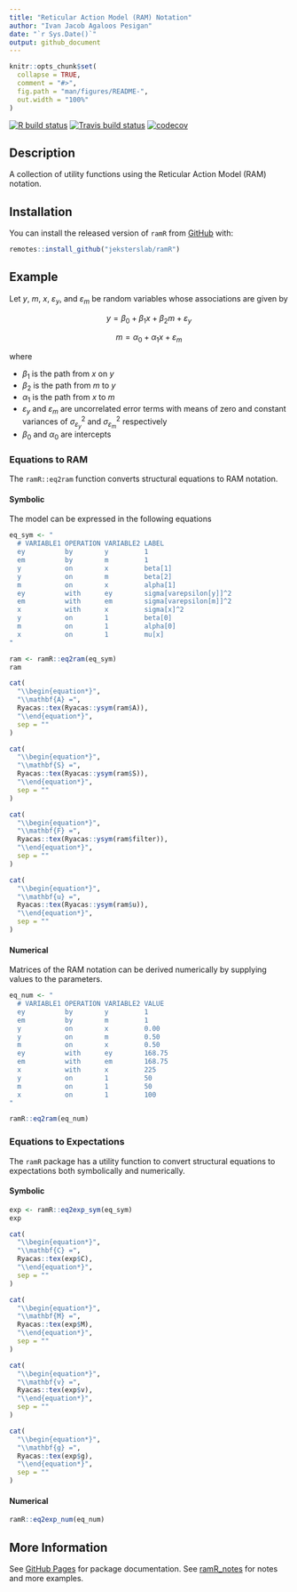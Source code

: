 ```yaml
---
title: "Reticular Action Model (RAM) Notation"
author: "Ivan Jacob Agaloos Pesigan"
date: "`r Sys.Date()`"
output: github_document
---
```


<!-- README.md is generated from README.Rmd. Please edit that file -->

```r
knitr::opts_chunk$set(
  collapse = TRUE,
  comment = "#>",
  fig.path = "man/figures/README-",
  out.width = "100%"
)
```

<!-- badges: start -->
[![R build status](https://github.com/jeksterslab/ramR/workflows/R-CMD-check/badge.svg?branch=master)](https://github.com/jeksterslab/ramR/actions?workflow=R-CMD-check)
[![Travis build status](https://travis-ci.com/jeksterslab/ramR.svg?branch=master)](https://travis-ci.com/jeksterslab/ramR)
[![codecov](https://codecov.io/github/jeksterslab/ramR/branch/master/graphs/badge.svg)](https://codecov.io/github/jeksterslab/ramR) 
<!-- badges: end -->

## Description

A collection of utility functions using the Reticular Action Model (RAM) notation.

## Installation

You can install the released version of `ramR` from [GitHub](https://github.com/jeksterslab/ramR) with:

```r
remotes::install_github("jeksterslab/ramR")
```

## Example

Let $y$, $m$, $x$, $\varepsilon_y$, and $\varepsilon_m$ be random variables
whose associations are given by

$$y = \beta_0 + \beta_1 x + \beta_2 m + \varepsilon_y$$

$$m = \alpha_0 + \alpha_1 x + \varepsilon_m$$

where

- $\beta_1$ is the path from $x$ on $y$
- $\beta_2$ is the path from $m$ to $y$
- $\alpha_1$ is the path from $x$ to $m$
- $\varepsilon_y$ and $\varepsilon_m$ are uncorrelated error terms
  with means of zero and constant variances of $\sigma_{\varepsilon_y}^{2}$ and
  $\sigma_{\varepsilon_m}^{2}$ respectively
- $\beta_0$ and $\alpha_0$ are intercepts

### Equations to RAM

The `ramR::eq2ram` function converts structural equations to RAM notation.

#### Symbolic

The model can be expressed in the following equations

```r
eq_sym <- "
  # VARIABLE1 OPERATION VARIABLE2 LABEL
  ey          by        y         1
  em          by        m         1
  y           on        x         beta[1]
  y           on        m         beta[2]
  m           on        x         alpha[1]
  ey          with      ey        sigma[varepsilon[y]]^2
  em          with      em        sigma[varepsilon[m]]^2
  x           with      x         sigma[x]^2
  y           on        1         beta[0]
  m           on        1         alpha[0]
  x           on        1         mu[x]
"
```

```r
ram <- ramR::eq2ram(eq_sym)
ram
```

```r
cat(
  "\\begin{equation*}",
  "\\mathbf{A} =",
  Ryacas::tex(Ryacas::ysym(ram$A)),
  "\\end{equation*}",
  sep = ""
)
```

```r
cat(
  "\\begin{equation*}",
  "\\mathbf{S} =",
  Ryacas::tex(Ryacas::ysym(ram$S)),
  "\\end{equation*}",
  sep = ""
)
```

```r
cat(
  "\\begin{equation*}",
  "\\mathbf{F} =",
  Ryacas::tex(Ryacas::ysym(ram$filter)),
  "\\end{equation*}",
  sep = ""
)
```

```r
cat(
  "\\begin{equation*}",
  "\\mathbf{u} =",
  Ryacas::tex(Ryacas::ysym(ram$u)),
  "\\end{equation*}",
  sep = ""
)
```

#### Numerical

Matrices of the RAM notation can be derived numerically
by supplying values to the parameters.

```r
eq_num <- "
  # VARIABLE1 OPERATION VARIABLE2 VALUE
  ey          by        y         1
  em          by        m         1
  y           on        x         0.00
  y           on        m         0.50
  m           on        x         0.50
  ey          with      ey        168.75
  em          with      em        168.75
  x           with      x         225
  y           on        1         50
  m           on        1         50
  x           on        1         100
"
```

```r
ramR::eq2ram(eq_num)
```

### Equations to Expectations

The `ramR` package has a utility function
to convert structural equations to expectations
both symbolically and numerically.

#### Symbolic

```r
exp <- ramR::eq2exp_sym(eq_sym)
exp
```

```r
cat(
  "\\begin{equation*}",
  "\\mathbf{C} =",
  Ryacas::tex(exp$C),
  "\\end{equation*}",
  sep = ""
)
```

```r
cat(
  "\\begin{equation*}",
  "\\mathbf{M} =",
  Ryacas::tex(exp$M),
  "\\end{equation*}",
  sep = ""
)
```

```r
cat(
  "\\begin{equation*}",
  "\\mathbf{v} =",
  Ryacas::tex(exp$v),
  "\\end{equation*}",
  sep = ""
)
```

```r
cat(
  "\\begin{equation*}",
  "\\mathbf{g} =",
  Ryacas::tex(exp$g),
  "\\end{equation*}",
  sep = ""
)
```

#### Numerical

```r
ramR::eq2exp_num(eq_num)
```

## More Information

See [GitHub Pages](https://jeksterslab.github.io/ramR/index.html)
for package documentation.
See [ramR_notes](https://jeksterslab.github.io/ramR_notes/index.html)
for notes and more examples.
